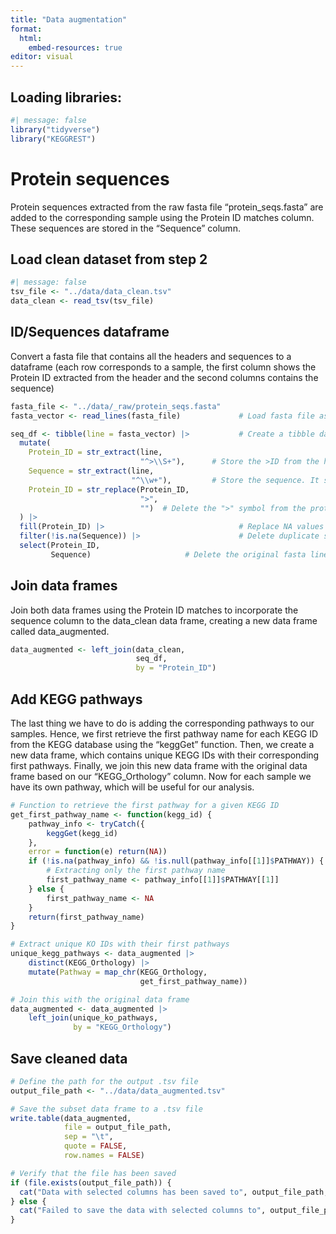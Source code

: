 ```yaml
---
title: "Data augmentation"
format:
  html:
    embed-resources: true
editor: visual
---
```


## Loading libraries:

```r
#| message: false
library("tidyverse")
library("KEGGREST")
```

# Protein sequences

Protein sequences extracted from the raw fasta file "protein_seqs.fasta" are added to the corresponding sample using the Protein ID matches column. These sequences are stored in the "Sequence" column.

## Load clean dataset from step 2

```r
#| message: false
tsv_file <- "../data/data_clean.tsv"
data_clean <- read_tsv(tsv_file)
```

## ID/Sequences dataframe

Convert a fasta file that contains all the headers and sequences to a dataframe (each row corresponds to a sample, the first column shows the Protein ID extracted from the header and the second columns contains the sequence)

```r
fasta_file <- "../data/_raw/protein_seqs.fasta"
fasta_vector <- read_lines(fasta_file)             # Load fasta file as a character vector

seq_df <- tibble(line = fasta_vector) |>           # Create a tibble dataframe where each row corresponds to a line in the fasta file
  mutate(
    Protein_ID = str_extract(line, 
                             "^>\\S+"),      # Store the >ID from the header. It stores an NA value if the line corresponds to a sequence
    Sequence = str_extract(line, 
                           "^\\w+"),         # Store the sequence. It stores an NA value if the line corresponds to the header
    Protein_ID = str_replace(Protein_ID, 
                             ">", 
                             "")  # Delete the ">" symbol from the protein ID
  ) |>
  fill(Protein_ID) |>                              # Replace NA values in the Protein_ID column using the protein ID from the previous row.
  filter(!is.na(Sequence)) |>                      # Delete duplicate samples that contain NA values in the Sequence column
  select(Protein_ID, 
         Sequence)                     # Delete the original fasta lines
```

## Join data frames

Join both data frames using the Protein ID matches to incorporate the sequence column to the data_clean data frame, creating a new data frame called data_augmented.

```r
data_augmented <- left_join(data_clean, 
                            seq_df, 
                            by = "Protein_ID")
```

## Add KEGG pathways

The last thing we have to do is adding the corresponding pathways to our samples. Hence, we first retrieve the first pathway name for each KEGG ID from the KEGG database using the "keggGet" function. Then, we create a new data frame, which contains unique KEGG IDs with their corresponding first pathways. Finally, we join this new data frame with the original data frame based on our "KEGG_Orthology" column. Now for each sample we have its own pathway, which will be useful for our analysis.

```r

# Function to retrieve the first pathway for a given KEGG ID
get_first_pathway_name <- function(kegg_id) {
    pathway_info <- tryCatch({
        keggGet(kegg_id)
    }, 
    error = function(e) return(NA))
    if (!is.na(pathway_info) && !is.null(pathway_info[[1]]$PATHWAY)) {
        # Extracting only the first pathway name
        first_pathway_name <- pathway_info[[1]]$PATHWAY[[1]]
    } else {
        first_pathway_name <- NA
    }
    return(first_pathway_name)
}

# Extract unique KO IDs with their first pathways
unique_kegg_pathways <- data_augmented |> 
    distinct(KEGG_Orthology) |> 
    mutate(Pathway = map_chr(KEGG_Orthology, 
                             get_first_pathway_name))

# Join this with the original data frame
data_augmented <- data_augmented |> 
    left_join(unique_ko_pathways, 
              by = "KEGG_Orthology")

```

## Save cleaned data

```r

# Define the path for the output .tsv file
output_file_path <- "../data/data_augmented.tsv"

# Save the subset data frame to a .tsv file
write.table(data_augmented, 
            file = output_file_path, 
            sep = "\t", 
            quote = FALSE, 
            row.names = FALSE)

# Verify that the file has been saved
if (file.exists(output_file_path)) {
  cat("Data with selected columns has been saved to", output_file_path, "\n")
} else {
  cat("Failed to save the data with selected columns to", output_file_path, "\n")
}
```
